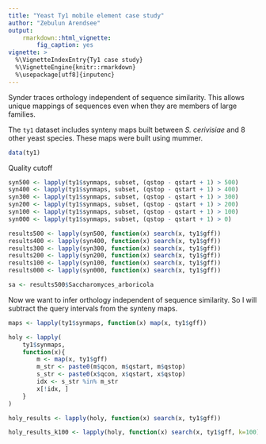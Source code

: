 ```yaml
---
title: "Yeast Ty1 mobile element case study"
author: "Zebulun Arendsee"
output:
    rmarkdown::html_vignette:
        fig_caption: yes
vignette: >
  %\VignetteIndexEntry{Ty1 case study}
  %\VignetteEngine{knitr::rmarkdown}
  %\usepackage[utf8]{inputenc}
---
```


Synder traces orthology independent of sequence similarity. This allows unique
mappings of sequences even when they are members of large families.

The `ty1` dataset includes synteny maps built between *S. cerivisiae* and 8
other yeast species. These maps were built using mummer.

```r
data(ty1)
```

Quality cutoff

```r
syn500 <- lapply(ty1$synmaps, subset, (qstop - qstart + 1) > 500)
syn400 <- lapply(ty1$synmaps, subset, (qstop - qstart + 1) > 400)
syn300 <- lapply(ty1$synmaps, subset, (qstop - qstart + 1) > 300)
syn200 <- lapply(ty1$synmaps, subset, (qstop - qstart + 1) > 200)
syn100 <- lapply(ty1$synmaps, subset, (qstop - qstart + 1) > 100)
syn000 <- lapply(ty1$synmaps, subset, (qstop - qstart + 1) > 0)
```


```r
results500 <- lapply(syn500, function(x) search(x, ty1$gff))
results400 <- lapply(syn400, function(x) search(x, ty1$gff))
results300 <- lapply(syn300, function(x) search(x, ty1$gff))
results200 <- lapply(syn200, function(x) search(x, ty1$gff))
results100 <- lapply(syn100, function(x) search(x, ty1$gff))
results000 <- lapply(syn000, function(x) search(x, ty1$gff))

sa <- results500$Saccharomyces_arboricola
```

Now we want to infer orthology independent of sequence similarity. So I will
subtract the query intervals from the synteny maps.


```r
maps <- lapply(ty1$synmaps, function(x) map(x, ty1$gff))

holy <- lapply(
    ty1$synmaps,
    function(x){
        m <- map(x, ty1$gff)
        m_str <- paste0(m$qcon, m$qstart, m$qstop)  
        s_str <- paste0(x$qcon, x$qstart, x$qstop)
        idx <- s_str %in% m_str
        x[!idx, ]
    }
)

holy_results <- lapply(holy, function(x) search(x, ty1$gff))

holy_results_k100 <- lapply(holy, function(x) search(x, ty1$gff, k=100))
```
